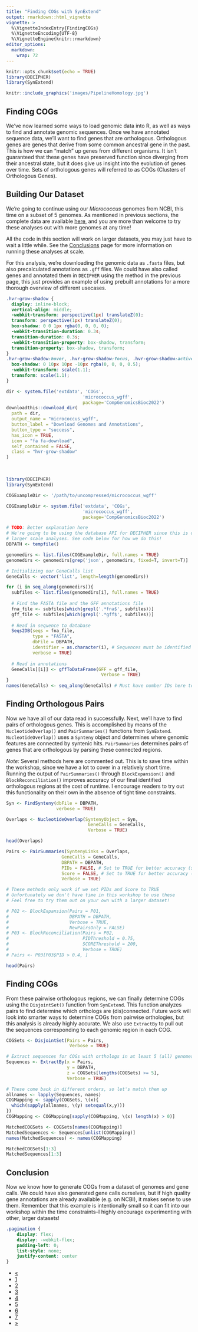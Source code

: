 ```yaml
---
title: "Finding COGs with SynExtend"
output: rmarkdown::html_vignette
vignette: >
  %\VignetteIndexEntry{FindingCOGs}
  %\VignetteEncoding{UTF-8}
  %\VignetteEngine{knitr::rmarkdown}
editor_options: 
  markdown: 
    wrap: 72
---
```


```r
knitr::opts_chunk$set(echo = TRUE)
library(DECIPHER)
library(SynExtend)
```

```r
knitr::include_graphics('images/PipelineHomology.jpg')
```

## Finding COGs

We've now learned some ways to load genomic data into R, as well as ways to find
and annotate genomic sequences. Once we have annotated sequence data, we'll want 
to find genes that are orthologous. Orthologous genes are genes that derive
from some common ancestral gene in the past. This is how we can "match" up genes 
from different organisms. It isn't guaranteed that these genes have preserved
function since diverging from their ancestral state, but it does give us insight
into the evolution of genes over time. Sets of orthologous genes will 
referred to as COGs (Clusters of Orthologous Genes).

## Building Our Dataset

We're going to continue using our *Micrococcus* genomes from NCBI, this time on a 
subset of 5 genomes. As mentioned in previous sections, the complete data are available [here](https://www.ncbi.nlm.nih.gov/data-hub/genome/?taxon=1269&annotated_only=true&refseq_annotation=true&assembly_level=3%3A3),
and you are more than welcome to try these analyses out with more genomes at any time!

All the code in this section will work on larger datasets, you may just have to wait
a little while. See the [Conclusions](https://www.ahl27.com/CompGenomicsBioc2022/articles/Conclusion.html)
page for more information on running these analyses at scale.

For this analysis, we're downloading the genomic data as `.fasta` files, but also
precalculated annotations as `.gff` files. We could have also called genes and 
annotated them in `DECIPHER` using the method in the previous page, this just
provides an example of using prebuilt annotations for a more thorough overview
of different usecases.


```css
.hvr-grow-shadow {
  display: inline-block;
  vertical-align: middle;
  -webkit-transform: perspective(1px) translateZ(0);
  transform: perspective(1px) translateZ(0);
  box-shadow: 0 0 1px rgba(0, 0, 0, 0);
  -webkit-transition-duration: 0.3s;
  transition-duration: 0.3s;
  -webkit-transition-property: box-shadow, transform;
  transition-property: box-shadow, transform;
}
.hvr-grow-shadow:hover, .hvr-grow-shadow:focus, .hvr-grow-shadow:active {
  box-shadow: 0 10px 10px -10px rgba(0, 0, 0, 0.5);
  -webkit-transform: scale(1.1);
  transform: scale(1.1);
}
```
```r
dir <- system.file('extdata', 'COGs',
                             'micrococcus_wgff',
                             package='CompGenomicsBioc2022')
downloadthis::download_dir(
  path = dir,
  output_name = "micrococcus_wgff",
  button_label = "Download Genomes and Annotations",
  button_type = "success",
  has_icon = TRUE,
  icon = "fa fa-download",
  self_contained = FALSE,
  class = "hvr-grow-shadow"
)
```

&nbsp;

```r
library(DECIPHER)
library(SynExtend)

COGExampleDir <- '/path/to/uncompressed/micrococcus_wgff'
```

```r
COGExampleDir <- system.file('extdata', 'COGs',
                             'micrococcus_wgff',
                             package='CompGenomicsBioc2022')
```

```r

# TODO: Better explanation here
# We're going to be using the database API for DECIPHER since this is designed for
# larger scale analyses. See code below for how we do this!
DBPATH <- tempfile()

genomedirs <- list.files(COGExampleDir, full.names = TRUE)
genomedirs <- genomedirs[grep('json', genomedirs, fixed=T, invert=T)]

# Initializing our GeneCalls list
GeneCalls <- vector('list', length=length(genomedirs))

for (i in seq_along(genomedirs)){
  subfiles <- list.files(genomedirs[i], full.names = TRUE)
  
  # Find the FASTA file and the GFF annotations file
  fna_file <- subfiles[which(grepl('.*fna$', subfiles))]
  gff_file <- subfiles[which(grepl('.*gff$', subfiles))]
  
  # Read in sequence to database
  Seqs2DB(seqs = fna_file,
          type = "FASTA",
          dbFile = DBPATH,
          identifier = as.character(i), # Sequences must be identified by number
          verbose = TRUE)
  
  # Read in annotations
  GeneCalls[[i]] <- gffToDataFrame(GFF = gff_file,
                                    Verbose = TRUE)
}
names(GeneCalls) <- seq_along(GeneCalls) # Must have number IDs here too
```

## Finding Orthologous Pairs

Now we have all of our data read in successfully. Next, we'll have to find
pairs of orthologous genes. This is accomplished by means of the `NucleotideOverlap()`
and `PairSummaries()` functions from `SynExtend`. `NucleotideOverlap()` uses
a `Synteny` object and determines where genomic features are connected by syntenic hits.
`PairSummaries` determines pairs of genes that are orthologous by parsing these
connected regions.

*Note:* Several methods here are commented out. This is to save time within the 
workshop, since we have a lot to cover in a relatively short time. Running the
output of `PairSummaries()` through `BlockExpansion()` and `BlockReconciliation()`
improves accuracy of our final identified orthologous regions at the cost of runtime. 
I encourage readers to try out this functionality on their own in the absence
of tight time constraints.

```r
Syn <- FindSynteny(dbFile = DBPATH,
                   verbose = TRUE)

Overlaps <- NucleotideOverlap(SyntenyObject = Syn,
                               GeneCalls = GeneCalls,
                               Verbose = TRUE)
```
```r
head(Overlaps)
```
```r
Pairs <- PairSummaries(SyntenyLinks = Overlaps,
                     GeneCalls = GeneCalls,
                     DBPATH = DBPATH,
                     PIDs = FALSE, # Set to TRUE for better accuracy (slower) 
                     Score = FALSE, # Set to TRUE for better accuracy (slower)
                     Verbose = TRUE)

# These methods only work if we set PIDs and Score to TRUE
# Unfortunately we don't have time in this workshop to use these
# Feel free to try them out on your own with a larger dataset!

# P02 <- BlockExpansion(Pairs = P01,
#                       DBPATH = DBPATH,
#                       Verbose = TRUE,
#                       NewPairsOnly = FALSE)
# P03 <- BlockReconciliation(Pairs = P02,
#                            PIDThreshold = 0.75,
#                            SCOREThreshold = 200,
#                            Verbose = TRUE)
# Pairs <- P03[P03$PID > 0.4, ]
```
```r
head(Pairs)
```

## Finding COGs

From these pairwise orthologous regions, we can finally determine COGs using the
`DisjointSet()` function from `SynExtend`. This function analyzes pairs to find
determine which orthologs are (dis)connected. Future work will look into smarter
ways to determine COGs from pairwise orthologies, but this analysis is already highly
accurate. We also use `ExtractBy` to pull out the sequences corresponding to each
genomic region in each COG.
```r
COGSets <- DisjointSet(Pairs = Pairs,
                        Verbose = TRUE)

# Extract sequences for COGs with orthologs in at least 5 (all) genomes
Sequences <- ExtractBy(x = Pairs,
                       y = DBPATH,
                       z = COGSets[lengths(COGSets) >= 5],
                       Verbose = TRUE)

# These come back in different orders, so let's match them up
allnames <- lapply(Sequences, names)
COGMapping <- sapply(COGSets, \(x){
  which(sapply(allnames, \(y) setequal(x,y)))
})
COGMapping <- COGMapping[sapply(COGMapping, \(x) length(x) > 0)]

MatchedCOGSets <- COGSets[names(COGMapping)]
MatchedSequences <- Sequences[unlist(COGMapping)]
names(MatchedSequences) <- names(COGMapping)
```
```r
MatchedCOGSets[1:3]
MatchedSequences[1:3]
```

## Conclusion

Now we know how to generate COGs from a dataset of genomes and gene calls. We 
could have also generated gene calls ourselves, but if high quality gene annotations
are already available (e.g. on NCBI), it makes sense to use them. Remember that this
example is intentionally small so it can fit into our workshop within the time 
constraints--I highly encourage experimenting with other, larger datasets!

```css
.pagination {
    display: flex;
    display: -webkit-flex;
    padding-left: 0;
    list-style: none;
    justify-content: center
}
```

<div class="center">
  <ul class="pagination pagination-lg">
    <li class="page-item">
      <a class="page-link" href="https://www.ahl27.com/CompGenomicsBioc2022/articles/GeneCallingAnnotation.html">&laquo;</a>
    </li>
    <li class="page-item">
      <a class="page-link" href="https://www.ahl27.com/CompGenomicsBioc2022/articles/Setup.html">1</a>
    </li>
    <li class="page-item">
      <a class="page-link" href="https://www.ahl27.com/CompGenomicsBioc2022/articles/LoadingGenomeData.html">2</a>
    </li>
    <li class="page-item">
      <a class="page-link" href="https://www.ahl27.com/CompGenomicsBioc2022/articles/GeneCallingAnnotation.html">3</a>
    </li>
    <li class="page-item active">
      <a class="page-link" href="https://www.ahl27.com/CompGenomicsBioc2022/articles/FindingCOGs.html">4</a>
    </li>
    <li class="page-item">
      <a class="page-link" href="https://www.ahl27.com/CompGenomicsBioc2022/articles/ConstructingPhylogenies.html">5</a>
    </li>
    <li class="page-item">
      <a class="page-link" href="https://www.ahl27.com/CompGenomicsBioc2022/articles/CoevolutionNetworks.html">6</a>
    </li>
    <li class="page-item">
      <a class="page-link" href="https://www.ahl27.com/CompGenomicsBioc2022/articles/Conclusion.html">7</a>
    </li>
    <li class="page-item">
      <a class="page-link" href="https://www.ahl27.com/CompGenomicsBioc2022/articles/ConstructingPhylogenies.html">&raquo;</a>
    </li>
  </ul>
</div>